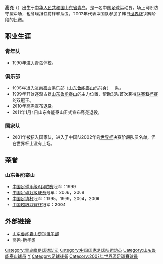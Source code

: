 {{Football player infobox
| playername = 高尧
| image = 
| fullname = 高尧
| height = 185厘米
| nickname = 
| dateofbirth = {{Birth date and age|year=1978|month=7|day=13}}
| cityofbirth = 山东[[青岛|青岛]]
| countryofbirth = {{flagicon|CHN}}[[中国|中国]]
| currentclub = 
| clubnumber = 
| position = [[后卫_(足球)|后卫]]、[[中场|中场]]
| youthyears = 1990-1994
| youthclubs = {{flagicon|CHN}}青岛体校
| years = 1995-2009
| clubs = {{flagicon|CHN}}[[山东鲁能泰山|山东鲁能泰山]]
| caps(goals) = 150（8）
| nationalyears = 2001-2002
| nationalteam = {{flagicon|CHN}}[[中国国家足球队|中国]]
| nationalcaps(goals) = 6（0）
| pcupdate = 2008年12月7日 (日) 04:19 (UTC)
| ntupdate = 2008年12月6日 (六) 13:03 (UTC)
| manageryears =
| managerclubs =
}}

'''高尧'''（{{bd|1978年|7月13日|catIdx=G}}）出生于[[中华人民共和国|中华人民共和国]][[山东省|山东省]][[青岛|青岛]]，是一名中国[[足球|足球]]运动员，场上司职防守型中场，也曾经担任前锋和后卫。2002年代表中国队参加了韩日[[國際足協世界盃|世界杯]]决赛阶段的比赛。

==职业生涯==

===青年队===
*1990年进入青岛体校。

===俱乐部===
*1995年进入[[山东鲁能泰山|济南泰山]]俱乐部（[[山东鲁能泰山|山东鲁能泰山]]的前身）一队。
*1999年开始逐渐占据[[山东鲁能泰山|山东鲁能泰山]]的主力位置，帮助球队首次获得[[甲A联赛|联赛]]和[[中国足协杯|杯赛]]的双冠王。
*2010年高尧宣布退役。
*2011年1月4日山东鲁能泰山正式宣布高尧退役。

===国家队===
*2001年被招入国家队，进入了中国队2002年的[[國際足協世界盃|世界杯]]决赛阶段队员名单，但在世界杯上没有上场。

==荣誉==
===山东鲁能泰山===
*[[中国足球甲级A组联赛|中国足球甲级A组联赛]]冠军：1999
*[[中国足球超级联赛|中国足球超级联赛]]冠军：2006，2008
*[[中国足协杯|中国足协杯]]冠军：1995，1999，2004，2006
*[[中国超級联賽杯|中国超級联賽杯]]冠军：2004

==外部链接==
*[https://web.archive.org/web/20080923203110/http://www.lnts.com.cn/official/datumshow.asp?datumid=18 山东鲁能泰山足球俱乐部]
*[http://www.china.com.cn/chinese/SPORT-c/136676.htm 高尧-新华网] {{Wayback|url=http://www.china.com.cn/chinese/SPORT-c/136676.htm |date=20160305083405 }}

{{2002年世界杯足球赛中国参赛名单}}
{{1995年山东济南泰山名单}}
{{1996年济南泰山将军名单}}
{{1997年济南泰山将军名单}}
{{1998年山东鲁能泰山名单}}
{{1999年山东鲁能泰山名单}}
{{2000年山东鲁能泰山名单}}
{{2001年山东鲁能泰山名单}}
{{2002年山东鲁能泰山名单}}
{{2003年山东鲁能泰山名单}}
{{2004年山东鲁能泰山名单}}
{{2005年山东鲁能泰山名单}}
{{2006年山东鲁能泰山名单}}
{{2007年山东鲁能泰山名单}}
{{2008年山东鲁能泰山名单}}
{{2009年山东鲁能泰山名单}}

{{DEFAULTSORT:GAO Yao}}
[[Category:青岛籍足球运动员|Category:青岛籍足球运动员]]
[[Category:中国国家足球队运动员|Category:中国国家足球队运动员]]
[[Category:山东鲁能泰山球员|Category:山东鲁能泰山球员]]
[[Category:高姓|Y]]
[[Category:足球後衛|Category:足球後衛]]
[[Category:2002年世界盃足球賽球員|Category:2002年世界盃足球賽球員]]